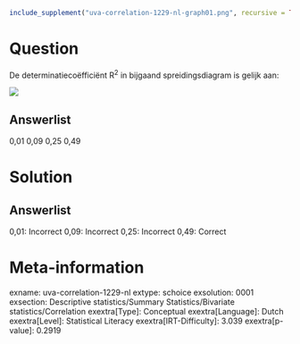 ```r
include_supplement("uva-correlation-1229-nl-graph01.png", recursive = TRUE)
```

Question
========

De determinatiecoëfficiënt R^2^ in bijgaand spreidingsdiagram is gelijk
aan:

![](uva-correlation-1229-nl-graph01.png)

Answerlist
----------

0,01
0,09
0,25
0,49

Solution
========

Answerlist
----------

0,01: Incorrect
0,09: Incorrect
0,25: Incorrect
0,49: Correct

Meta-information
================
exname: uva-correlation-1229-nl
extype: schoice
exsolution: 0001
exsection: Descriptive statistics/Summary Statistics/Bivariate statistics/Correlation
exextra[Type]: Conceptual
exextra[Language]: Dutch
exextra[Level]: Statistical Literacy
exextra[IRT-Difficulty]: 3.039
exextra[p-value]: 0.2919
